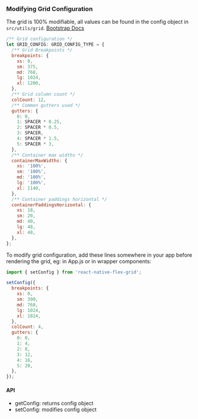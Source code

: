 <Meta title="utils/grid" />

### Modifying Grid Configuration
The grid is 100% modifiable, all values can be found in the config object in `src/utils/grid`.  [Bootstrap Docs](https://getbootstrap.com/docs/5.0/layout/grid)

```js
/** Grid configuration */
let GRID_CONFIG: GRID_CONFIG_TYPE = {
  /** Grid Breakpoints */
  breakpoints: {
    xs: 0,
    sm: 375,
    md: 768,
    lg: 1024,
    xl: 1200,
  },
  /** Grid column count */
  colCount: 12,
  /** Common gutters used */
  gutters: {
    0: 0,
    1: SPACER * 0.25,
    2: SPACER * 0.5,
    3: SPACER,
    4: SPACER * 1.5,
    5: SPACER * 3,
  },
  /** Container max widths */
  containerMaxWidths: {
    xs: '100%',
    sm: '100%',
    md: '100%',
    lg: '100%',
    xl: 1140,
  },
  /** Container paddings horizontal */
  containerPaddingsHorizontal: {
    xs: 18,
    sm: 20,
    md: 40,
    lg: 48,
    xl: 48,
  },
};
```

To modify grid configuration, add these lines somewhere in your app before rendering the grid, eg: in App.js or in wrapper components:
```js
import { setConfig } from 'react-native-flex-grid';

setConfig({
  breakpoints: {
    xs: 0,
    sm: 390,
    md: 768,
    lg: 1024,
    xl: 1024,
  },
  colCount: 4,
  gutters: {
    0: 0,
    1: 4,
    2: 8,
    3: 12,
    4: 16,
    5: 20,
  },
});
```

#### API
- getConfig: returns config object
- setConfig: modifies config object
